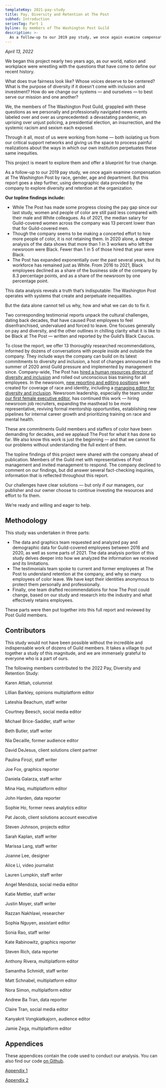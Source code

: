 ```yaml
---
templateKey: 2021-pay-study
title: Pay, Diversity and Retention at The Post
subhed: Introduction
seriesTag: Part 1
byline: By members of The Washington Post Guild
description: >-
  As a follow-up to our 2019 pay study, we once again examine compensation at The Washington Post by race, gender, age and department. But this report goes a step further, using demographic data provided by the company and obtained by the Guild to explore diversity and retention at the organization.
---
```


_April 13, 2022_

We began this project nearly two years ago, as our world, nation and workplace were wrestling with the questions that have come to define our recent history.

What does true fairness look like? Whose voices deserve to be centered? What is the purpose of diversity if it doesn’t come with inclusion and investment? How do we change our systems — and ourselves — to best serve our mission and one another?

We, the members of The Washington Post Guild, grappled with these questions as we personally and professionally navigated news events labeled over and over as unprecedented: a devastating pandemic, an uprising over unjust policing, a presidential election, an insurrection, and the systemic racism and sexism each exposed.

Through it all, most of us were working from home — both isolating us from our critical support networks and giving us the space to process painful realizations about the ways in which our own institution perpetuates these same inequities.

This project is meant to explore them and offer a blueprint for true change.

<PayStudyLinkbox/>

As a follow-up to our 2019 pay study, we once again examine compensation at The Washington Post by race, gender, age and department. But this report goes a step further, using demographic data provided by the company to explore diversity and retention at the organization.

**Our topline findings include:**

* While The Post has made some progress closing the pay gap since our last study, women and people of color are still paid less compared with their male and White colleagues. As of 2021, the median salary for Guild-covered women across the company was 13 percent lower than that for Guild-covered men.
* Though the company seems to be making a concerted effort to hire more people of color, it is not retaining them. In 2020 alone, a deeper analysis of the data shows that more than 1 in 3 workers who left the newsroom were Black. Fewer than 1 in 5 of those hired that year were Black.
* The Post has expanded exponentially over the past several years, but its workforce has remained just as White. From 2016 to 2021, Black employees declined as a share of the business side of the company by 8.3 percentage points, and as a share of the newsroom by one percentage point. 

This data analysis reveals a truth that’s indisputable: The Washington Post operates with systems that create and perpetuate inequalities.

But the data alone cannot tell us why, how and what we can do to fix it.

Two corresponding testimonial reports unpack the cultural challenges, dating back decades, that have caused Post employees to feel disenfranchised, undervalued and forced to leave. One focuses generally on pay and diversity, and the other outlines in chilling clarity what it is like to be Black at The Post — written and reported by the Guild’s Black Caucus.

To close the report, we offer 13 thoroughly researched recommendations, informed by dozens of conversations with people inside and outside the company. They include ways the company can build on its latest commitments to diversity and inclusion, a host of changes announced in the summer of 2020 amid Guild pressure and implemented by management since. Company-wide, The Post has [hired a human resources director of diversity and inclusion](https://www.washingtonpost.com/pr/2020/12/18/washington-post-names-lahaja-furaha-director-diversity-inclusion/) and rolled out unconscious bias training for all employees. In the newsroom, [new reporting and editing positions](https://www.washingtonpost.com/pr/2020/06/18/washington-post-announces-more-than-dozen-newsroom-positions-be-focused-race-including-managing-editor-diversity-inclusion/) were created for coverage of race and identity, including a [managing editor for diversity and inclusion](https://www.washingtonpost.com/lifestyle/media/krissah-thompson-named-the-washington-posts-first-managing-editor-for-diversity-and-inclusion/2020/07/28/2e033ffa-d0dc-11ea-8d32-1ebf4e9d8e0d_story.html). Newsroom leadership, especially the team under [our first female executive editor](https://www.washingtonpost.com/lifestyle/media/sally-buzbee-washington-post-editor/2021/05/11/63491212-b25d-11eb-ab43-bebddc5a0f65_story.html), has continued this work — hiring newsroom job recruiters, expanding the masthead to be more representative, reviving formal mentorship opportunities, establishing new pipelines for internal career growth and prioritizing training on race and mental health. 

These are commitments Guild members and staffers of color have been demanding for decades, and we applaud The Post for what it has done so far. We also know this work is just the beginning — and that we cannot fix our problems without understanding the full extent of them.

The topline findings of this project were shared with the company ahead of publication. Members of the Guild met with representatives of Post management and invited management to respond. The company declined to comment on our findings, but did answer several fact-checking inquiries, information that is reflected throughout this report.

Our challenges have clear solutions — but only if our managers, our publisher and our owner choose to continue investing the resources and effort to fix them.

We’re ready and willing and eager to help.

## Methodology

This study was undertaken in three parts:

* The data and graphics team requested and analyzed pay and demographic data for Guild-covered employees between 2016 and 2020, as well as some parts of 2021. The data analysis portion of this study delves deeper into how we analyzed the information we received and its limitations. 
* The testimonials team spoke to current and former employees at The Post to understand retention at the company, and why so many employees of color leave. We have kept their identities anonymous to protect them personally and professionally. 
* Finally, one team drafted recommendations for how The Post could change, based on our study and research into the industry and what effectively retains employees. 

These parts were then put together into this full report and reviewed by Post Guild members. 


## Contributors

This study would not have been possible without the incredible and indispensable work of dozens of Guild members. It takes a village to put together a study of this magnitude, and we are immensely grateful to everyone who is a part of ours.

The following members contributed to the 2022 Pay, Diversity and Retention Study: 

Karen Attiah, columnist

Lillian Barkley, opinions multiplatform editor

Lateshia Beachum, staff writer 

Courtney Beesch, social media editor

Michael Brice-Saddler, staff writer

Beth Butler, staff writer

Nia Decaille, former audience editor

David DeJesus, client solutions client partner

Paulina Firozi, staff writer

Joe Fox, graphics reporter

Daniela Galarza, staff writer

Mina Haq, multiplatform editor

John Harden, data reporter

Sophie Ho, former news analytics editor

Pat Jacob, client solutions account executive

Steven Johnson, projects editor

Sarah Kaplan, staff writer

Marissa Lang, staff writer 

Joanne Lee, designer

Alice Li, video journalist 

Lauren Lumpkin, staff writer

Angel Mendoza, social media editor

Katie Mettler, staff writer 

Justin Moyer, staff writer

Razzan Nakhlawi, researcher

Sophia Nguyen, assistant editor

Sonia Rao, staff writer

Kate Rabinowitz, graphics reporter 

Steven Rich, data reporter

Anthony Rivera, multiplatform editor 

Samantha Schmidt, staff writer

Matt Schnabel, multiplatform editor

Nora Simon, multiplatform editor

Andrew Ba Tran, data reporter

Claire Tran, social media editor 

Kanyakrit Vongkiatkajorn, audience editor  

Jamie Zega, multiplatform editor

## Appendices

These appendices contain the code used to conduct our analysis. You can also find our code [on Github](https://github.com/postguild/paystudy2022).

[Appendix 1](/pay-study-22/paystudy_2022.html)

[Appendix 2](/pay-study-22/paystudy_retention_newsroom.html)